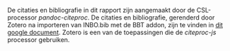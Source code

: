 De citaties en bibliografie in dit rapport zijn aangemaakt door de CSL-processor _pandoc-citeproc_.
De citaties en bibliografie, gerenderd door Zotero na importeren van INBO.bib met de BBT addon, zijn te vinden in [dit google document](https://docs.google.com/document/d/1IfgWq-59xVnK7zoy29AkMbx_AoM3hpTcKeQJTM8ZAYc).
Zotero is een van de toepassingen die de _citeproc-js_ processor gebruiken.
